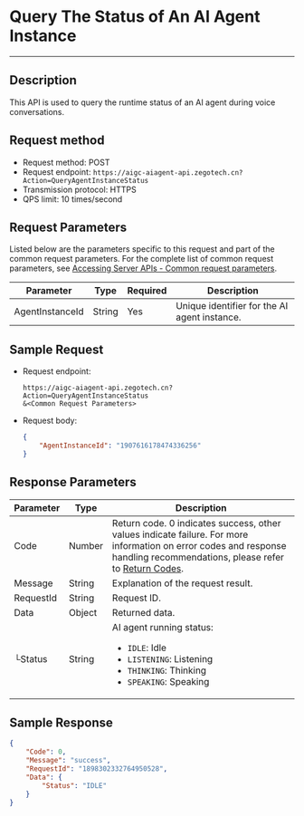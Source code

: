 # Query The Status of An AI Agent Instance

---

## Description

This API is used to query the runtime status of an AI agent during voice conversations.

## Request method

- Request method: POST
- Request endpoint: `https://aigc-aiagent-api.zegotech.cn?Action=QueryAgentInstanceStatus`
- Transmission protocol: HTTPS
- QPS limit: 10 times/second
## Request Parameters

Listed below are the parameters specific to this request and part of the common request parameters. For the complete list of common request parameters, see [Accessing Server APIs - Common request parameters](./../Accessing%20Server%20APIs.mdx#common-request-parameters).

| Parameter         | Type     | Required | Description               |
|-------------------|----------|----------|---------------------------|
| AgentInstanceId   | String   | Yes      | Unique identifier for the AI agent instance. |

## Sample Request

- Request endpoint:

    ```https
    https://aigc-aiagent-api.zegotech.cn?Action=QueryAgentInstanceStatus
    &<Common Request Parameters>
    ```

- Request body:

    ```json
    {
        "AgentInstanceId": "1907616178474336256"
    }
    ```
## Response Parameters

| Parameter | Type | Description |
|-----------|------|-------------|
| Code | Number | Return code. 0 indicates success, other values indicate failure. For more information on error codes and response handling recommendations, please refer to [Return Codes](./../Return%20codes.mdx). |
| Message | String | Explanation of the request result. |
| RequestId | String | Request ID. |
| Data | Object | Returned data. |
| └Status | String | AI agent running status:<ul><li>`IDLE`: Idle</li><li>`LISTENING`: Listening</li><li>`THINKING`: Thinking</li><li>`SPEAKING`: Speaking</li></ul> |

## Sample Response

```json
{
    "Code": 0,
    "Message": "success",
    "RequestId": "1898302332764950528",
    "Data": {
        "Status": "IDLE"
    }
}
```
